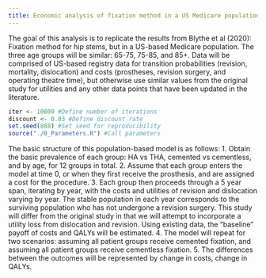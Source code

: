 ```yaml
---
title: Economic analysis of fixation method in a US Medicare population
---
```

The goal of this analysis is to replicate the results from Blythe et al (2020): Fixation method for hip stems, but in a US-based Medicare population. The three age groups will be similar: 65-75, 75-85, and 85+. Data will be comprised of US-based registry data for transition probabilities (revision, mortality, dislocation) and costs (prostheses, revision surgery, and operating theatre time), but otherwise use similar values from the original study for utilities and any other data points that have been updated in the literature.

```r
iter <- 10000 #Define number of iterations
discount <- 0.03 #Define discount rate
set.seed(888) #Set seed for reproducibility
source("./0_Parameters.R") #Call parameters
```

The basic structure of this population-based model is as follows:
1. Obtain the basic prevalence of each group: HA vs THA, cemented vs cementless, and by age, for 12 groups in total.
2. Assume that each group enters the model at time 0, or when they first receive the prosthesis, and are assigned a cost for the procedure.
3. Each group then proceeds through a 5 year span, iterating by year, with the costs and utilities of revision and dislocation varying by year. The stable population in each year corresponds to the surviving population who has not undergone a revision surgery. This study will differ from the original study in that we will attempt to incorporate a utility loss from dislocation and revision. Using existing data, the "baseline" payoff of costs and QALYs will be estimated.
4. The model will repeat for two scenarios: assuming all patient groups receive cemented fixation, and assuming all patient groups receive cementless fixation.
5. The differences between the outcomes will be represented by change in costs, change in QALYs.

```r

```